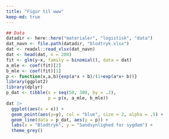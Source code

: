 ```yaml
---
title: "Figur til www"
keep-md: true
---
```


```r
## Data
datadir <- here::here("materialer", "logistisk", "data")
dat_navn <- file.path(datadir, "blodtryk.xlsx")
dat <- readxl::read_xlsx(dat_navn)
dat <- head(dat, n = 200)
fit <- glm(y~x, family = binomial(), data = dat)
a_mle <- coef(fit)[2]
b_mle <- coef(fit)[1]
p <- function(x,a,b){exp(a*x + b)/(1+exp(a*x+ b))}
library(ggplot2)
library(dplyr)
p_dat <- tibble(x = seq(50, 300, by = .2), 
                p = p(x, a_mle, b_mle))
dat |> 
  ggplot(aes(x = x)) +
  geom_point(aes(y=y), col = "blue", size = 2, alpha = .5) + 
  geom_line(data = p_dat, aes(y = p)) +
  labs(x = "Blodtryk", y = "Sandsynlighed for sygdom") +
  theme_grey()
```

